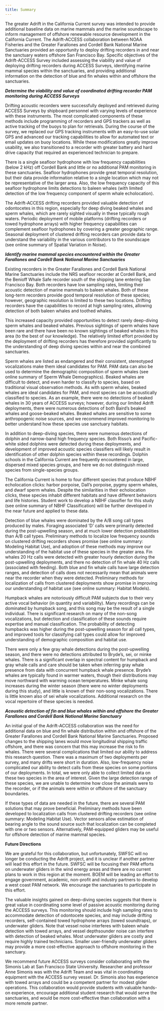 ```yaml
---
title: Summary
---
```


The greater Adrift in the California Current survey was intended to provide additional baseline data on marine mammals and the marine soundscape to inform management of offshore renewable resource development in the California Current. The Adrift-ACCESS collaboration between NOAA Fisheries and the Greater Farallones and Cordell Bank National Marine Sanctuaries provided an opportunity to deploy drifting recorders in and near the sanctuary waters offshore San Francisco Bay. Specific objectives of the Adrift-ACCESS Survey included assessing the viability and value of deploying drifting recorders during ACCESS Surveys, identifying marine mammal species within the sanctuaries, and providing additional information on the detection of blue and fin whales within and offshore the sanctuaries. 

***Determine the viability and value of coordinated drifting recorder PAM monitoring during ACCESS Surveys*** 

Drifting acoustic recorders were successfully deployed and retrieved during ACCESS Surveys by shipboard personnel with varying levels of experience with these instruments. The most complicated components of these methods include programming of recorders and GPS trackers as well as active tracking of the buoys to plan for retrievals. During the course of the survey, we replaced our GPS tracking instruments with an easy-to-use solar GPS and advanced our tracking capabilities to allow for automated text or email updates on buoy locations. While these modifications greatly improve usability, we also transitioned to a recorder with greater battery and hard drive capacity that required an experienced technician to prepare. 

There is a single seafloor hydrophone with low frequency capabilities (below 2 kHz) off Cordell Bank and little or no additional PAM monitoring in these sanctuaries. Seafloor hydrophones provide great temporal resolution, but their data provide information relative to a single location which may not be representative of the larger area.  Also, the low frequency capacity of this seafloor hydrophone limits detections to baleen whales (with limited detection of the low frequency component of sperm whale echolocation). 
 
The Adrift-ACCESS drifting recorders provided valuable detection of odontocetes in this region, especially for deep diving beaked whales and sperm whales, which are rarely sighted visually in these typically rough waters. Periodic deployment of mobile platforms (drifting recorders or towed hydrophone arrays) with higher frequency capabilities can complement seafloor hydrophones by covering a greater geographic range. Seasonal deployment of clustered drifting recorders can provide data to understand the variability in the various contributors to the soundscape (see online summary of Spatial Variation in Noise).

***Identify marine mammal species encountered within the Greater Farallones and Cordell Bank National Marine Sanctuaries***

Existing recorders in the Greater Farallones and Cordell Bank National Marine Sanctuaries include the NRS seafloor recorder at Cordell Bank, and the Benioff Whale Safe recorder south of the shipping lane entering San Francisco Bay.  Both recorders have low sampling rates, limiting their acoustic detection of marine mammals to baleen whales. Both of these long-term recorders provide good temporal resolution of these species; however, geographic resolution is limited to these two locations. Drifting recorders have the capabilities to record at high sampling rates, allowing detection of both baleen whales and toothed whales. 

This increased capacity provided opportunities to detect rarely deep-diving sperm whales and beaked whales. Previous sightings of sperm whales have been rare and there have been no known sightings of beaked whales in this area (to the best of our knowledge). The relatively limited effort provided by the deployment of drifting recorders has therefore provided significantly to the understanding of deep diving species within and near the combined sanctuaries.  

Sperm whales are listed as endangered and their consistent, stereotyped vocalizations make them ideal candidates for PAM.  PAM data can also be used to determine the demographic composition of sperm whales (see online summary of Sperm Whale Demographics). Beaked whales are difficult to detect, and even harder to classify to species, based on traditional visual observation methods. As with sperm whales, beaked whales are ideal candidates for PAM, and most species can be acoustically classified to species. As an example, there were no detections of beaked whales in 30 years of ACCESS surveys; however, during our limited Adrift deployments, there were numerous detections of both Baird’s beaked whales and goose-beaked whales. Beaked whales are sensitive to some anthropogenic noise sources, and we recommend improved monitoring to better understand how these species use sanctuary habitats. 

In addition to deep-diving species, there were numerous detections of dolphin and narrow-band high frequency species. Both Risso’s and Pacific-white sided dolphins were detected during these deployments, and development of improved acoustic species classifiers will likely result in identification of other dolphin species within these recordings. Dolphin schools in the California Current are frequently encountered in large, dispersed mixed species groups, and here we do not distinguish mixed species from single-species groups.

The California Current is home to four different species that produce NBHF echolocation clicks: harbor porpoise, Dall’s porpoise, pygmy sperm whales, and dwarf sperm whales. Despite the similarities in their echolocation clicks, these species inhabit different habitats and have different behaviors and life histories. Student work to develop a NBHF classifier for this study (see online summary of NBHF Classification) will be further developed in the near future and applied to these data. 

Detection of blue whales were dominated by the A/B song call types produced by males. Foraging associated ‘D’ calls were primarily detected during the post-upwelling season, and at much lower detection probabilities than A/B call types. Preliminary methods to localize low frequency sounds on clustered drifting recorders shows promise (see online summary: Modeling Habitat Use), and adoption of these methods may improve our understanding of the habitat use of these species in the greater area. Fin whales 20 Hz calls were detected with greater hourly detection during the post-upwelling deployments, and there no detection of fin whale 40 Hz calls (associated with feeding).  Both blue and fin whale calls have large detection ranges, and detection of calls does not necessarily mean that animals were near the recorder when they were detected. Preliminary methods for localization of calls from clustered deployments show promise in improving our understanding of habitat use (see online summary: Habitat Models).

Humpback whales are notoriously difficult PAM subjects due to their very active vocal behavior (in quantity and variability). Many recordings can be dominated by humpback song, and this song may be the result of a single individual. There is significant research on many of the non-song vocalizations, but detection and classification of these sounds require expertise and manual classification. The probability of detecting humpbacks was higher during the post-upwelling season for all call types, and improved tools for classifying call types could allow for improved understanding of demographic composition and habitat use. 

There were only a few gray whale detections during the post-upwelling season, and there were no detections attributed to Bryde’s, sei, or minke whales. There is a significant overlap in spectral content for humpback and gray whale calls and care should be taken when inferring gray whale presence from data with concurrent humpback whale presence. Bryde’s whales are typically found in warmer waters, though their distributions may move northward with warming ocean temperatures. Minke whale song increases during the winter season (there were no winter deployments during this study), and little is known of their non-song vocalizations. There is little known also of sei whale vocalizations. Additional research on the vocal repertoire of these species is needed. 


***Acoustic detection of fin and blue whales within and offshore the Greater Farallones and Cordell Bank National Marine Sanctuary***

An initial goal of the Adrift-ACCESS collaboration was the need for additional data on blue and fin whale distribution within and offshore of the Greater Farallones and Cordell Bank National Marine Sanctuaries. Proposed changes to the shipping lanes would move longitudinal shipping traffic offshore, and there was concern that this may increase the risk to fin whales. There were several complications that limited our ability to address this research question. There was a maximum of two deployments per survey, and many drifts were short in duration. Also, low-frequency noise complicated our ability to detect calls from these species on some portions of our deployments. In total, we were only able to collect limited data on these two species in the area of interest. Given the large detection range of these species, we are unable to determine how close the animals were to the recorder, or if the animals were within or offshore of the sanctuary boundaries. 

If these types of data are needed in the future, there are several PAM solutions that may prove beneficial. Preliminary methods have been developed to localization calls from clustered drifting recorders (see online summary: Modeling Habitat Use).  Vector sensors allow estimation of bearing angle to the sound source such that localization can be completed with one or two sensors. Alternatively, PAM-equipped gliders may be useful for offshore detection of marine mammal species. 



**Future Directions**

We are grateful for this collaboration, but unfortunately, SWFSC will no longer be conducting the Adrift project, and it is unclear if another partner will lead this effort in the future. SWFSC will be focusing their PAM efforts on underwater gliders in the wind energy areas and there are no current plans to work in this region at the moment. BOEM will be leading an effort to engage government, academic, non-profit and industry partners to develop a west coast PAM network. We encourage the sanctuaries to participate in this effort. 

The valuable insights gained on deep-diving species suggests that there is great value in coordinating some level of passive acoustic monitoring during the ACCESS surveys. This monitoring should include high sampling rates to accommodate detection of odontocete species, and may include drifting recorders, self-contained towed hydrophone arrays (towed soundtraps), or underwater gliders. Note that vessel noise interferes with baleen whale detection with towed arrays, and vessel depthsounder noise can interfere with detection of beaked whales. Most underwater gliders are costly and require highly trained technicians. Smaller user-friendly underwater gliders may provide a more cost-effective approach to offshore monitoring in the sanctuary. 

We recommend future ACCESS surveys consider collaborating with the Simonis Lab at San Francisco State University. Researcher and professor Anne Simonis was with the Adrift Team and was vital in coordinating equipment with the ACCESS survey vessel. Dr. Simonis also has experience with towed arrays and could be a competent partner for modest glider operations. This collaboration would provide students with valuable hands-on experience, encourage additional student research that would serve the sanctuaries, and would be more cost-effective than collaboration with a more remote partner. 
